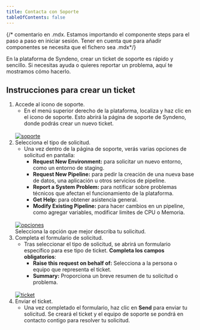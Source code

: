 ```yaml
---
title: Contacta con Soporte
tableOfContents: false
---
```


{/* comentario en .mdx. Estamos importando el componente steps para el paso a paso en iniciar sesión. Tener en cuenta que para añadir componentes se necesita que el fichero sea .mdx*/}


En la plataforma de Syndeno, crear un ticket de soporte es rápido y sencillo. Si necesitas ayuda o quieres reportar un problema, aquí te mostramos cómo hacerlo.

## Instrucciones para crear un ticket

<Steps>

1. Accede al icono de soporte.
    * En el menú superior derecho de la plataforma, localiza y haz clic en el icono de soporte. Esto abrirá la página de soporte de Syndeno, donde podrás crear un nuevo ticket.
    <br/>
    <a href="/src/content/docs/img/soporte/soporte.png" target="_blank">
        <img src="/src/content/docs/img/soporte/soporte.png" alt="soporte"></img>
    </a>
    <br/> 
2. Selecciona el tipo de solicitud.
    * Una vez dentro de la página de soporte, verás varias opciones de solicitud en pantalla:
        * **Request New Environment:** para solicitar un nuevo entorno, como un entorno de staging.
        * **Request New Pipeline:** para pedir la creación de una nueva base de datos, una aplicación u otros servicios de pipeline.
        * **Report a System Problem:** para notificar sobre problemas técnicos que afectan el funcionamiento de la plataforma.
        * **Get Help:** para obtener asistencia general. 
        * **Modify Existing Pipeline:** para hacer cambios en un pipeline, como agregar variables, modificar limites de CPU o Memoria.
    <br/>
    <a href="/src/content/docs/img/soporte/lista-op.png" target="_blank">
        <img src="/src/content/docs/img/soporte/lista-op.png" alt="opciones"></img>
    </a>
    <br/>
    Selecciona la opción que mejor describa tu solicitud.
3. Completa el formulario de solicitud.
    * Tras seleccionar el tipo de solicitud, se abrirá un formulario específico para ese tipo de ticket. **Completa los campos obligatorios**: 
        * **Raise this request on behalf of:** Selecciona a la persona o equipo que representa el ticket.
        * **Summary:** Proporciona un breve resumen de tu solicitud o problema.
    <br/>
    <a href="/src/content/docs/img/soporte/ticket-general.png" target="_blank">
        <img src="/src/content/docs/img/soporte/ticket-general.png" alt="ticket"></img>
    </a>
    <br/>
4. Enviar el ticket.
    * Una vez completado el formulario, haz clic en **Send** para enviar tu solicitud. Se creará el ticket y el equipo de soporte se pondrá en contacto contigo para resolver tu solicitud.
</Steps>